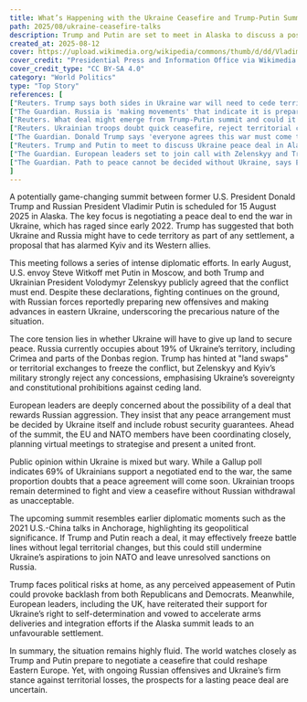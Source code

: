 ```yaml
---
title: What’s Happening with the Ukraine Ceasefire and Trump-Putin Summit?
path: 2025/08/ukraine-ceasefire-talks
description: Trump and Putin are set to meet in Alaska to discuss a possible ceasefire in Ukraine amid ongoing fighting and deep disagreements over territory. But can this end the war?
created_at: 2025-08-12
cover: https://upload.wikimedia.org/wikipedia/commons/thumb/d/dd/Vladimir_Putin_and_Donald_Trump_%282019-06-28%29_05.jpg/640px-Vladimir_Putin_and_Donald_Trump_%282019-06-28%29_05.jpg
cover_credit: "Presidential Press and Information Office via Wikimedia Commons"
cover_credit_type: "CC BY-SA 4.0"
category: "World Politics"
type: "Top Story"
references: [
["Reuters. Trump says both sides in Ukraine war will need to cede territory. 2025 Aug 11.", "https://www.reuters.com/world/europe/trump-says-both-sides-ukraine-war-will-need-cede-territory-2025-08-11/"],
["The Guardian. Russia is 'making movements' that indicate it is preparing for a new offensive, Zelenskyy says. 2025 Aug 12.", "https://www.theguardian.com/world/live/2025/aug/12/europe-live-ukraine-russia-putin-trump-viktor-orban-latest-updates"],
["Reuters. What deal might emerge from Trump-Putin summit and could it hold? 2025 Aug 12.", "https://www.reuters.com/world/europe/what-deal-might-emerge-trump-putin-summit-could-it-hold-2025-08-12/"],
["Reuters. Ukrainian troops doubt quick ceasefire, reject territorial concessions. 2025 Aug 12.", "https://www.reuters.com/business/aerospace-defense/ukrainian-troops-doubt-quick-ceasefire-reject-territorial-concessions-2025-08-12/"],
["The Guardian. Donald Trump says 'everyone agrees this war must come to a close' after Witkoff meets Putin. 2025 Aug 6.", "https://www.theguardian.com/world/live/2025/aug/06/russia-ukraine-war-steve-witkoff-vladimir-putin-volodymyr-zelenskyy-europe-latest-news-updates"],
["Reuters. Trump and Putin to meet to discuss Ukraine peace deal in Alaska. 2025 Aug 9.", "https://www.reuters.com/world/europe/trump-putin-meet-discuss-ukraine-peace-deal-alaska-2025-08-09/"],
["The Guardian. European leaders set to join call with Zelenskyy and Trump on Wednesday, Germany says. 2025 Aug 11.", "https://www.theguardian.com/world/live/2025/aug/11/ukraine-russia-trump-putin-summit-zelenskyy-europe-live-news-update"],
["The Guardian. Path to peace cannot be decided without Ukraine, says Europe. 2025 Aug 10.", "https://www.theguardian.com/world/live/2025/aug/10/europe-live-ukraine-russia-diplomacy-trump-putin-summit"]
]
---
```


A potentially game-changing summit between former U.S. President Donald Trump and Russian President Vladimir Putin is scheduled for 15 August 2025 in Alaska. The key focus is negotiating a peace deal to end the war in Ukraine, which has raged since early 2022.<Pointer number="1" /> Trump has suggested that both Ukraine and Russia might have to cede territory as part of any settlement, a proposal that has alarmed Kyiv and its Western allies.<Pointer number="1" />

This meeting follows a series of intense diplomatic efforts. In early August, U.S. envoy Steve Witkoff met Putin in Moscow, and both Trump and Ukrainian President Volodymyr Zelenskyy publicly agreed that the conflict must end.<Pointer number="5" /> Despite these declarations, fighting continues on the ground, with Russian forces reportedly preparing new offensives and making advances in eastern Ukraine, underscoring the precarious nature of the situation.<Pointer number="2" />

The core tension lies in whether Ukraine will have to give up land to secure peace. Russia currently occupies about 19% of Ukraine’s territory, including Crimea and parts of the Donbas region. Trump has hinted at "land swaps" or territorial exchanges to freeze the conflict, but Zelenskyy and Kyiv’s military strongly reject any concessions, emphasising Ukraine’s sovereignty and constitutional prohibitions against ceding land.<Pointer number="4" /><Pointer number="6" />

European leaders are deeply concerned about the possibility of a deal that rewards Russian aggression. They insist that any peace arrangement must be decided by Ukraine itself and include robust security guarantees. Ahead of the summit, the EU and NATO members have been coordinating closely, planning virtual meetings to strategise and present a united front.<Pointer number="1" /><Pointer number="7" />

Public opinion within Ukraine is mixed but wary. While a Gallup poll indicates 69% of Ukrainians support a negotiated end to the war, the same proportion doubts that a peace agreement will come soon. Ukrainian troops remain determined to fight and view a ceasefire without Russian withdrawal as unacceptable.<Pointer number="4" />

The upcoming summit resembles earlier diplomatic moments such as the 2021 U.S.-China talks in Anchorage, highlighting its geopolitical significance. If Trump and Putin reach a deal, it may effectively freeze battle lines without legal territorial changes, but this could still undermine Ukraine’s aspirations to join NATO and leave unresolved sanctions on Russia.<Pointer number="3" /><Pointer number="6" />

Trump faces political risks at home, as any perceived appeasement of Putin could provoke backlash from both Republicans and Democrats. Meanwhile, European leaders, including the UK, have reiterated their support for Ukraine’s right to self-determination and vowed to accelerate arms deliveries and integration efforts if the Alaska summit leads to an unfavourable settlement.<Pointer number="3" /><Pointer number="7" /><Pointer number="8" />

In summary, the situation remains highly fluid. The world watches closely as Trump and Putin prepare to negotiate a ceasefire that could reshape Eastern Europe. Yet, with ongoing Russian offensives and Ukraine’s firm stance against territorial losses, the prospects for a lasting peace deal are uncertain.<Pointer number="2" /><Pointer number="4" />

